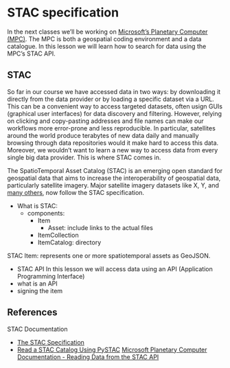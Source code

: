 # STAC specification

In the next classes we'll be working on [Microsoft's Planetary Computer (MPC)](https://planetarycomputer.microsoft.com). 
The MPC is both a geospatial coding environment and a data catalogue. 
In this lesson we will learn how to search for data using the MPC's STAC API. 

## STAC
So far in our course we have accessed data in two ways: by downloading it directly from the data provider or by loading a specific dataset via a URL. 
This can be a convenient way to access targeted datasets, often usign GUIs (graphical user interfaces) for data discovery and filtering.
However, relying on clicking and copy-pasting addresses and file names can make our workflows more error-prone and less reproducible. 
In particular, satellites around the world produce terabytes of new data daily and manually browsing through data repositories would it make hard to access this data. 
Moreover, we wouldn't want to learn a new way to access data from every single big data provider.
This is where STAC comes in.

The SpatioTemporal Asset Catalog (STAC) is an emerging open standard for geospatial data that aims to increase the interoperability of geospatial data, particularly satellite imagery. 
Major satellite imagery datasets like X, Y, and [many others](https://stacspec.org/en/about/datasets/), now follow the STAC specification.

- What is STAC: 
    - components:
        - Item
            - Asset: include links to the actual files
        - ItemCollection
        - ItemCatalog: directory
        
STAC Item: represents one or more spatiotemporal assets as GeoJSON. 

- STAC API
In this lesson we will access data using an API (Application Programming Interface) 
- what is an API
- signing the item


## References
STAC Documentation 

- [The STAC Specification](https://stacspec.org/en/tutorials/intro-to-stac/)
- [Read a STAC Catalog Using PySTAC](https://stacspec.org/en/tutorials/1-read-stac-python/)
[Microsoft Planetary Computer Documentation - Reading Data from the STAC API](https://planetarycomputer.microsoft.com/docs/quickstarts/reading-stac/)

<!-- https://planetarycomputer.microsoft.com/docs/tutorials/hurricane-florence-animation/ -->